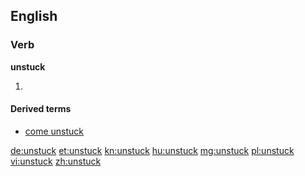 ==English==

===Verb===
'''unstuck'''

# {{past of|unstick}}

====Derived terms====
* [[come unstuck]]

[[de:unstuck]]
[[et:unstuck]]
[[kn:unstuck]]
[[hu:unstuck]]
[[mg:unstuck]]
[[pl:unstuck]]
[[vi:unstuck]]
[[zh:unstuck]]